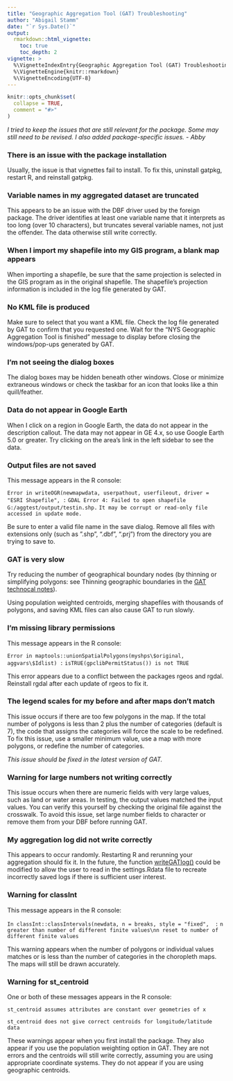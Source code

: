 ```yaml
---
title: "Geographic Aggregation Tool (GAT) Troubleshooting"
author: "Abigail Stamm"
date: "`r Sys.Date()`"
output: 
  rmarkdown::html_vignette:
    toc: true
    toc_depth: 2
vignette: >
  %\VignetteIndexEntry{Geographic Aggregation Tool (GAT) Troubleshooting}
  %\VignetteEngine{knitr::rmarkdown}
  %\VignetteEncoding{UTF-8}
---
```


```r
knitr::opts_chunk$set(
  collapse = TRUE,
  comment = "#>"
)
```

*I tried to keep the issues that are still relevant for the package. Some may still need to be revised. I also added package-specific issues. - Abby*

### There is an issue with the package installation

Usually, the issue is that vignettes fail to install. To fix this, uninstall gatpkg, restart R, and reinstall gatpkg.

### Variable names in my aggregated dataset are truncated

This appears to be an issue with the DBF driver used by the foreign package. The driver identifies at least one variable name that it interprets as too long (over 10 characters), but truncates several variable names, not just the offender. The data otherwise still write correctly.

### When I import my shapefile into my GIS program, a blank map appears

When importing a shapefile, be sure that the same projection is selected in the GIS program as in the original shapefile. The shapefile's projection information is included in the log file generated by GAT.

### No KML file is produced

Make sure to select that you want a KML file. Check the log file generated by GAT to confirm that you requested one. Wait for the “NYS Geographic Aggregation Tool is finished” message to display before closing the windows/pop-ups generated by GAT.

### I'm not seeing the dialog boxes

The dialog boxes may be hidden beneath other windows. Close or minimize extraneous windows or check the taskbar for an icon that looks like a thin quill/feather.

### Data do not appear in Google Earth

When I click on a region in Google Earth, the data do not appear in the description callout. The data may not appear in GE 4.x, so use Google Earth 5.0 or greater. Try clicking on the area's link in the left sidebar to see the data.

### Output files are not saved 

This message appears in the R console: 

`Error in writeOGR(newmapwdata, userpathout, userfileout, driver = "ESRI Shapefile", :`
`GDAL Error 4: Failed to open shapefile G:/aggtest/output/testin.shp.` 
`It may be corrupt or read-only file accessed in update mode.`

Be sure to enter a valid file name in the save dialog. Remove all files with extensions only (such as ”.shp”, “.dbf”, “.prj”) from the directory you are trying to save to.

### GAT is very slow

Try reducing the number of geographical boundary nodes (by thinning or simplifying polygons: see Thinning geographic boundaries in the [GAT technocal notes](../doc/gat_tech_notes.html)).

Using population weighted centroids, merging shapefiles with thousands of polygons, and saving KML files can also cause GAT to run slowly.

### I'm missing library permissions

This message appears in the R console: 

`Error in maptools::unionSpatialPolygons(myshps\$original, aggvars\$Idlist) :`
`isTRUE(gpclibPermitStatus()) is not TRUE`

This error appears due to a conflict between the packages rgeos and rgdal. Reinstall rgdal after each update of rgeos to fix it.

### The legend scales for my before and after maps don't match

This issue occurs if there are too few polygons in the map. If the total number of polygons is less than 2 plus the number of categories (default is 7), the code that assigns the categories will force the scale to be redefined. To fix this issue, use a smaller minimum value, use a map with more polygons, or redefine the number of categories.

*This issue should be fixed in the latest version of GAT.*

### Warning for large numbers not writing correctly

This issue occurs when there are numeric fields with very large values, such as land or water areas. In testing, the output values matched the input values. You can verify this yourself by checking the original file against the crosswalk. To avoid this issue, set large number fields to character or remove them from your DBF before running GAT.

### My aggregation log did not write correctly

This appears to occur randomly. Restarting R and rerunning your aggregation should fix it. In the future, the function [writeGATlog()](../html/writeGATlog.html) could be modified to allow the user to read in the settings.Rdata file to recreate incorrectly saved logs if there is sufficient user interest.

### Warning for classInt

This message appears in the R console: 

`In classInt::classIntervals(newdata, n = breaks, style = "fixed",  :`
`n greater than number of different finite values\nn reset to number of different finite values`

This warning appears when the number of polygons or individual values matches or is less than the number of categories in the choropleth maps. The maps will still be drawn accurately.

### Warning for st_centroid

One or both of these messages appears in the R console: 

`st_centroid assumes attributes are constant over geometries of x`

`st_centroid does not give correct centroids for longitude/latitude data`

These warnings appear when you first install the package. They also appear if you use the population weighting option in GAT. They are not errors and the centroids will still write correctly, assuming you are using appropriate coordinate systems. They do not appear if you are using geographic centroids.



